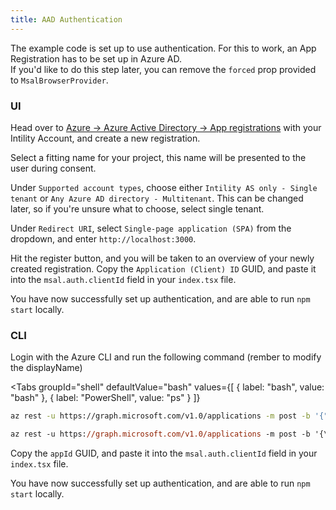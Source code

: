 ```yaml
---
title: AAD Authentication
---
```


The example code is set up to use authentication. For this to work, an App Registration has to be set up in Azure AD.  
If you'd like to do this step later, you can remove the `forced` prop provided to `MsalBrowserProvider`.

### UI

Head over to [Azure -> Azure Active Directory -> App registrations](https://portal.azure.com/#blade/Microsoft_AAD_IAM/ActiveDirectoryMenuBlade/RegisteredApps)
with your Intility Account, and create a new registration.

Select a fitting name for your project, this name will be presented to the user during consent.

Under `Supported account types`, choose either `Intility AS only - Single tenant` or `Any Azure AD directory - Multitenant`.
This can be changed later, so if you're unsure what to choose, select single tenant.

Under `Redirect URI`, select `Single-page application (SPA)` from the dropdown, and enter `http://localhost:3000`.

Hit the register button, and you will be taken to an overview of your newly created registration.
Copy the `Application (Client) ID` GUID, and paste it into the `msal.auth.clientId` field in your `index.tsx` file.

You have now successfully set up authentication, and are able to run `npm start` locally.

### CLI

Login with the Azure CLI and run the following command (rember to modify the displayName)


<Tabs
  groupId="shell"
  defaultValue="bash"
  values={[
  {
    label: "bash",
    value: "bash"
  }, {
    label: "PowerShell",
    value: "ps"
  }
  ]}
>
<TabItem value="bash">

```bash
az rest -u https://graph.microsoft.com/v1.0/applications -m post -b '{"displayName":"MyApp","spa":{"redirectUris":["http://localhost:3000"]}}'
```

</TabItem>
<TabItem value="ps">

```ps
az rest -u https://graph.microsoft.com/v1.0/applications -m post -b '{\"displayName\":\"MyApp\",\"spa\":{\"redirectUris\":[\"http://localhost:3000\"]}}'
```

</TabItem>
</Tabs>

Copy the `appId` GUID, and paste it into the `msal.auth.clientId` field in your `index.tsx` file.

You have now successfully set up authentication, and are able to run `npm start` locally.
